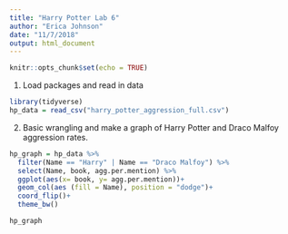 ```yaml
---
title: "Harry Potter Lab 6"
author: "Erica Johnson"
date: "11/7/2018"
output: html_document
---
```


```r
knitr::opts_chunk$set(echo = TRUE)
```
1. Load packages and read in data
```r
library(tidyverse)
hp_data = read_csv("harry_potter_aggression_full.csv")
```

2. Basic wrangling and  make a graph of Harry Potter and Draco Malfoy aggression rates.
```r
hp_graph = hp_data %>% 
  filter(Name == "Harry" | Name == "Draco Malfoy") %>% 
  select(Name, book, agg.per.mention) %>% 
  ggplot(aes(x= book, y= agg.per.mention))+
  geom_col(aes (fill = Name), position = "dodge")+
  coord_flip()+
  theme_bw()

hp_graph
```

